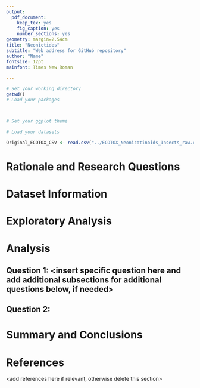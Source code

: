 ```yaml
---
output: 
  pdf_document:
    keep_tex: yes
    fig_caption: yes
    number_sections: yes
geometry: margin=2.54cm
title: "Neonictides"
subtitle: "Web address for GitHub repository"
author: "Name"
fontsize: 12pt
mainfont: Times New Roman

---
```


\newpage
\tableofcontents 
\newpage
\listoftables 
\newpage
\listoffigures 
\newpage

```r
# Set your working directory
getwd()
# Load your packages



# Set your ggplot theme

# Load your datasets

Original_ECOTOX_CSV <- read.csv("../ECOTOX_Neonicotinoids_Insects_raw.csv", stringsAsFactors = TRUE)
```


# Rationale and Research Questions



\newpage

# Dataset Information



\newpage

# Exploratory Analysis 



\newpage

# Analysis



## Question 1: <insert specific question here and add additional subsections for additional questions below, if needed>

## Question 2: 




\newpage

# Summary and Conclusions


\newpage

# References
<add references here if relevant, otherwise delete this section> 
